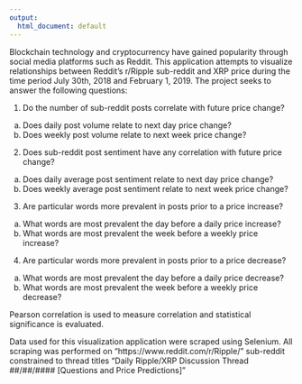 ```yaml
---
output:
  html_document: default
---
```


Blockchain technology and cryptocurrency have gained popularity through social media platforms such as Reddit. This application attempts to visualize relationships between Reddit's r/Ripple sub-reddit and XRP price during the time period July 30th, 2018 and February 1, 2019.  The project seeks to answer the following questions:


1. Do the number of sub-reddit posts correlate with future price change? 
  a. Does daily post volume relate to next day price change?
  b. Does weekly post volume relate to next week price change?

2. Does sub-reddit post sentiment have any correlation with future price change?
  a. Does daily average post sentiment relate to next day price change?
  b. Does weekly average post sentiment relate to next week price change?

3. Are particular words more prevalent in posts prior to a price increase?
  a. What words are most prevalent the day before a daily price increase?
  b. What words are most prevalent the week before a weekly price increase?
  
4. Are particular words more prevalent in posts prior to a price decrease?
  a. What words are most prevalent the day before a daily price decrease?
  b. What words are most prevalent the week before a weekly price decrease?

Pearson correlation is used to measure correlation and statistical significance is evaluated.

Data used for this visualization application were scraped using Selenium.  All scraping was performed on "https://www.reddit.com/r/Ripple/" sub-reddit constrained to thread titles "Daily Ripple/XRP Discussion Thread ##/##/#### [Questions and Price Predictions]"








 

